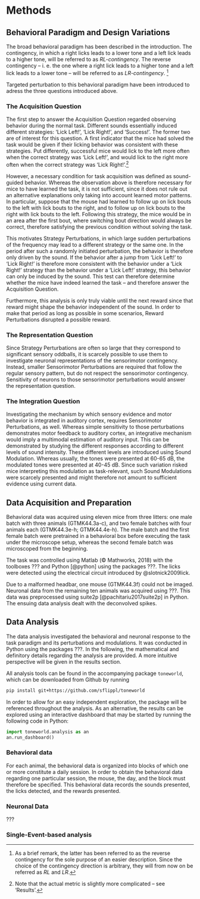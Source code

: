 # Methods

## Behavioral Paradigm and Design Variations

The broad behavioral paradigm has been described in the introduction. The contingency, in which a right licks leads to a lower tone and a left lick leads to a higher tone, will be referred to as *RL-contingency*. The reverse contingency -- i. e. the one where a right lick leads to a higher tone and a left lick leads to a lower tone -- will be referred to as *LR-contingency*. ^[As a brief remark, the latter has been referred to as the reverse contingency for the sole purpose of an easier description. Since the choice of the contingency direction is arbitrary, they will from now on be referred as *RL* and *LR*.]

Targeted perturbation to this behavioral paradigm have been introduced to adress the three questions introduced above.

### The Acquisition Question

The first step to answer the Acquisition Question regarded observing behavior during the normal task. Different sounds essentially induced different strategies: 'Lick Left!', 'Lick Right!', and 'Success!'. The former two are of interest for this question. A first indicator that the mice had solved the task would be given if their licking behavior was consistent with these strategies. Put differently, successful mice would lick to the left more often when the correct strategy was 'Lick Left!', and would lick to the right more often when the correct strategy was 'Lick Right!'.^[Note that the actual metric is slightly more complicated -- see 'Results'.]

However, a necessary condition for task acquisition was defined as sound-guided behavior. Whereas the observation above is therefore necessary for mice to have learned the task, it is not sufficient, since it does not rule out an alternative explanations only taking into account learned motor patterns. In particular, suppose that the mouse had learned to follow up on lick bouts to the left with lick bouts to the right, and to follow up on lick bouts to the right with lick bouts to the left. Following this strategy, the mice would be in an area after the first bout, where switching bout direction would always be correct, therefore satisfying the previous condition without solving the task.

This motivates Strategy Perturbations, in which large sudden perturbations of the frequency may lead to a different strategy or the same one. In the period after such a randomly initiated perturbation, the behavior is therefore only driven by the sound. If the behavior after a jump from 'Lick Left!' to 'Lick Right!' is therefore more consistent with the behavior under a 'Lick Right!' strategy than the behavior under a 'Lick Left!' strategy, this behavior can only be induced by the sound. This test can therefore determine whether the mice have indeed learned the task -- and therefore answer the Acquisition Question.

Furthermore, this analysis is only truly viable until the next reward since that reward might shape the behavior independent of the sound. In order to make that period as long as possible in some scenarios, Reward Perturbations disrupted a possible reward.

### The Representation Question

Since Strategy Perturbations are often so large that they correspond to significant sensory oddballs, it is scarcely possible to use them to investigate neuronal representations of the sensorimotor contingency. Instead, smaller Sensorimotor Perturbations are required that follow the regular sensory pattern, but do not respect the sensorimotor contingency. Sensitivity of neurons to those sensorimotor perturbations would answer the representation question.

### The Integration Question

Investigating the mechanism by which sensory evidence and motor behavior is integrated in auditory cortex, requires Sensorimotor Perturbations, as well. Whereas simple sensitivity to those perturbations demonstrates motor feedback to auditory cortex, an integrative mechanism would imply a multimodal estimation of auditory input. This can be demonstrated by studying the different responses according to different levels of sound intensity. These different levels are introduced using Sound Modulation. Whereas usually, the tones were presented at 60-65 dB, the modulated tones were presented at 40-45 dB. Since such variation risked mice interpreting this modulation as task-relevant, such Sound Modulations were scarcely presented and might therefore not amount to sufficient evidence using current data.

## Data Acquisition and Preparation

Behavioral data was acquired using eleven mice from three litters: one male batch with three animals (GTMK44.3a-c), and two female batches with four animals each (GTMK44.3e-h; GTMK44.4e-h). The male batch and the first female batch were pretrained in a behavioral box before executing the task under the microscope setup, whereas the second female batch was microscoped from the beginning.

The task was controlled using Matlab (&copy; Mathworks, 2018) with the toolboxes ??? and Python [@python] using the packages ???. The licks were detected using the electrical circuit introduced by @slotnick2009lick.

Due to a malformed headbar, one mouse (GTMK44.3f) could not be imaged. Neuronal data from the remaining ten animals was acquired using ???. This data was preprocessed using suite2p [@pachitariu2017suite2p] in Python. The ensuing data analysis dealt with the deconvolved spikes.

## Data Analysis

The data analysis investigated the behavioral and neuronal response to the task paradigm and its perturbations and modulations. It was conducted in Python using the packages ???. In the following, the mathematical and definitory details regarding the analysis are provided. A more intuitive perspective will be given in the results section.

All analysis tools can be found in the accompanying package `toneworld`, which can be downloaded from Github by running

```bash
pip install git+https://github.com/sflippl/toneworld
```

In order to allow for an easy independent exploration, the package will be referenced throughout the analysis. As an alternative, the results can be explored using an interactive dashboard that may be started by running the following code in Python:

```python
import toneworld.analysis as an
an.run_dashboard()
```

### Behavioral data

For each animal, the behavioral data is organized into blocks of which one or more constitute a daily session. In order to obtain the behavioral data regarding one particular session, the mouse, the day, and the block must therefore be specified. This behavioral data records the sounds presented, the licks detected, and the rewards presented.

### Neuronal Data

???

### Single-Event-based analysis